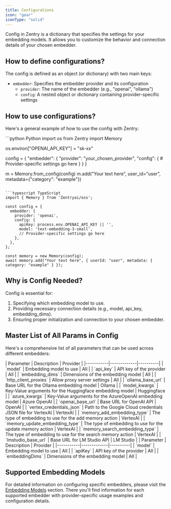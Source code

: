 ```yaml
---
title: Configurations
icon: "gear"
iconType: "solid"
---
```


<Snippet file="paper-release.mdx" />

Config in Zentry is a dictionary that specifies the settings for your embedding models. It allows you to customize the behavior and connection details of your chosen embedder.

## How to define configurations?

The config is defined as an object (or dictionary) with two main keys:
- `embedder`: Specifies the embedder provider and its configuration
  - `provider`: The name of the embedder (e.g., "openai", "ollama")
  - `config`: A nested object or dictionary containing provider-specific settings


## How to use configurations?

Here's a general example of how to use the config with Zentry:

<CodeGroup>
```python Python
import os
from Zentry import Memory

os.environ["OPENAI_API_KEY"] = "sk-xx"

config = {
    "embedder": {
        "provider": "your_chosen_provider",
        "config": {
            # Provider-specific settings go here
        }
    }
}

m = Memory.from_config(config)
m.add("Your text here", user_id="user", metadata={"category": "example"})
```

```typescript TypeScript
import { Memory } from 'Zentryai/oss';

const config = {
  embedder: {
    provider: 'openai',
    config: {
      apiKey: process.env.OPENAI_API_KEY || '',
      model: 'text-embedding-3-small',
      // Provider-specific settings go here
    },
  },
};

const memory = new Memory(config);
await memory.add("Your text here", { userId: "user", metadata: { category: "example" } });
```
</CodeGroup>

## Why is Config Needed?

Config is essential for:
1. Specifying which embedding model to use.
2. Providing necessary connection details (e.g., model, api_key, embedding_dims).
3. Ensuring proper initialization and connection to your chosen embedder.

## Master List of All Params in Config

Here's a comprehensive list of all parameters that can be used across different embedders:

<Tabs>
<Tab title="Python">
| Parameter | Description | Provider |
|-----------|-------------|----------|
| `model` | Embedding model to use | All |
| `api_key` | API key of the provider | All |
| `embedding_dims` | Dimensions of the embedding model | All |
| `http_client_proxies` | Allow proxy server settings | All |
| `ollama_base_url` | Base URL for the Ollama embedding model | Ollama |
| `model_kwargs` | Key-Value arguments for the Huggingface embedding model | Huggingface |
| `azure_kwargs` | Key-Value arguments for the AzureOpenAI embedding model | Azure OpenAI |
| `openai_base_url`    | Base URL for OpenAI API                       | OpenAI            |
| `vertex_credentials_json` | Path to the Google Cloud credentials JSON file for VertexAI                       | VertexAI            |
| `memory_add_embedding_type` | The type of embedding to use for the add memory action                       | VertexAI            |
| `memory_update_embedding_type` | The type of embedding to use for the update memory action                       | VertexAI            |
| `memory_search_embedding_type` | The type of embedding to use for the search memory action                       | VertexAI            |
| `lmstudio_base_url` | Base URL for LM Studio API                    | LM Studio         |
</Tab>
<Tab title="TypeScript">
| Parameter | Description | Provider |
|-----------|-------------|----------|
| `model` | Embedding model to use | All |
| `apiKey` | API key of the provider | All |
| `embeddingDims` | Dimensions of the embedding model | All |
</Tab>
</Tabs>

## Supported Embedding Models

For detailed information on configuring specific embedders, please visit the [Embedding Models](./models) section. There you'll find information for each supported embedder with provider-specific usage examples and configuration details.
